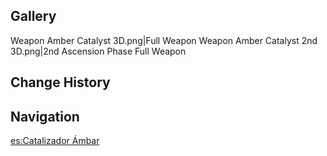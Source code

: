 {{CBT Info|3}}
{{Weapon Infobox
|image          = <gallery>
Weapon Amber Catalyst.png|Base
Weapon Amber Catalyst 2nd.png|2nd Ascension
</gallery>
|type           = Catalyst
|releaseDate    = 2020-07-02
|rarity         = 3
|base_atk       = 40
|2nd_stat_type  = Elemental Mastery
|2nd_stat       = 16
|obtain         = Unreleased
|passive        = Elemental Mastery
|effect         = Normal Attack hits increase all Elemental DMG by (var1)% for 6s. Max 2 stacks.
|eff_rank1_var1 = 6
|eff_rank2_var1 = 7.5
|eff_rank3_var1 = 9
|eff_rank4_var1 = 10.5
|eff_rank5_var1 = 12
|eff_att1       = Elemental DMG Bonus
}}
{{Description|A catalyst carved out of amber that gains a warm halo under the sun.}}
<!--
==Ascensions and Stats==
{{Weapon Ascensions and Stats
|ascendMat1 = 
|ascendMat2 = 
|ascendMat3 = 
|ascendMat4 = 
|bossMat1   = 
|bossMat2   = 
|bossMat3   = 
|commonMat1 = 
|commonMat2 = 
|commonMat3 = 
}}
-->
==Gallery==
<gallery hideaddbutton="true" captionalign="center">
Weapon Amber Catalyst 3D.png|Full Weapon
Weapon Amber Catalyst 2nd 3D.png|2nd Ascension Phase Full Weapon
</gallery>

==Change History==
{{Change History|0.9.9}}

==Navigation==
{{Weapon Navbox|type=Catalysts}}

[[es:Catalizador Ámbar]]